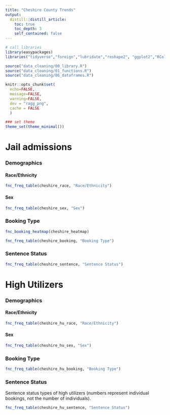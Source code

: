 ```yaml
---
title: "Cheshire County Trends"
output: 
  distill::distill_article:
    toc: true
    toc_depth: 3
    self_contained: false
---
```


```r
# call libraries
library(easypackages)
libraries("tidyverse","foreign","lubridate","reshape2", "ggplot2","RColorBrewer","knitr","forcats","openxlsx","statar","svDialogs","xlsx", "magrittr","stringr", "data.table","janitor","kableExtra","leaflet", "readr", "rmarkdown","rowr", "gganimate", "gifski","tidycensus","sf","htmltools","acs","tigris","mapview","rgeos", "ggrepel", "censusxy","gdata","lavaan","mclust","tmap","scales","raster","rgeos","gmapsdistance","viridis","cowplot","lintr","leaflet.extras","censusapi","data.table","gridGraphics","readxl","haven","ggridges","extrafont","extrafontdb","datamodelr","Lahman","DiagrammeR","fs","readxl","rsvg","V8","ragg","ggtext","csgjcr","distill","ezknitr")

source("data_cleaning/00_library.R")
source("data_cleaning/01_functions.R")
source("data_cleaning/06_dataframes.R")
```

```r
knitr::opts_chunk$set(
  echo=FALSE, 
  message=FALSE, 
  warning=FALSE,
  dev = "ragg_png",
  cache = FALSE
  )
```

```r
### set theme
theme_set(theme_minimal())
```

# Jail admissions

### Demographics

#### Race/Ethnicity

```r
fnc_freq_table(cheshire_race, "Race/Ethnicity") 
```

#### Sex

```r
fnc_freq_table(cheshire_sex, "Sex")
```

### Booking Type

```r
fnc_booking_heatmap(cheshire_heatmap)
```

```r
fnc_freq_table(cheshire_booking, "Booking Type")
```

### Sentence Status

```r
fnc_freq_table(cheshire_sentence, "Sentence Status")
```

# High Utilizers

### Demographics

#### Race/Ethnicity

```r
fnc_freq_table(cheshire_hu_race, "Race/Ethnicity") 
```

#### Sex

```r
fnc_freq_table(cheshire_hu_sex, "Sex")
```

### Booking Type

```r
fnc_freq_table(cheshire_hu_booking, "Booking Type")
```

### Sentence Status

Sentence status types of high utilizers (numbers represent individual bookings, not the number of individuals).  

```r
fnc_freq_table(cheshire_hu_sentence, "Sentence Status")
```

